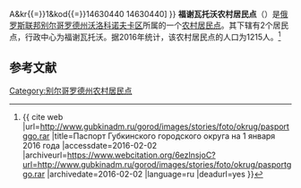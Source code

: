 {{Infobox Settlement
| official_name = 福谢瓦托沃农村居民点
| native_name = Фощеватовское сельское поселение
| settlement_type = [[农村居民点|农村居民点]]
| subdivision_type = [[国家|国家]]
| subdivision_type1 = [[州_(俄罗斯)|州]]
| subdivision_type2 = [[区_(苏联)|区]]
| subdivision_name = {{RUS}}
| subdivision_name1 = [[别尔哥罗德州|别尔哥罗德州]]
| subdivision_name2 = [[沃洛科诺夫卡区|沃洛科诺夫卡区]]
| seat_type = 行政中心
| seat = 福谢瓦托沃
| population_as_of=2016
| population_footnotes = <ref name=stat />
| population_total = 1215
| coordinates_display = inline,title
| latd =  | latm =  | lats =  | latNS = N
| longd =  | longm =  | longs =  | longEW = E
| timezone = [[莫斯科时间|MSK]]
| utc_offset = +3
| blank_name = [[俄罗斯市政土地区划代码|OKTMO编码]]
| blank_info = [http://classif.spb.ru/classificators/view/tma.php?st{{=}}A&kr{{=}}1&kod{{=}}14630440 14630440]
}}
'''福谢瓦托沃农村居民点'''（{{lang-ru|Фощеватовское сельское поселение}}）是[[俄罗斯联邦|俄罗斯联邦]][[别尔哥罗德州|别尔哥罗德州]][[沃洛科诺夫卡区|沃洛科诺夫卡区]]所属的一个[[农村居民点|农村居民点]]。其下辖有2个居民点，行政中心为福谢瓦托沃。据2016年统计，该农村居民点的人口为1215人。<ref name=stat>{{ cite web |url=http://www.gubkinadm.ru/gorod/images/stories/foto/okrug/pasportggo.rar |title=Паспорт Губкинского городского округа на 1 января 2016 года |accessdate=2016-02-02 |archiveurl=https://www.webcitation.org/6ezlnsjoC?url=http://www.gubkinadm.ru/gorod/images/stories/foto/okrug/pasportggo.rar |archivedate=2016-02-02 |language=ru |deadurl=yes }}</ref>

== 参考文献 ==
{{reflist}}

{{Russia-stub}}

[[Category:别尔哥罗德州农村居民点|Category:别尔哥罗德州农村居民点]]